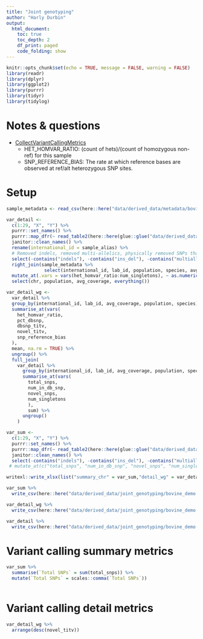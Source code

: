 ```yaml
---
title: "Joint genotyping"
author: "Harly Durbin"
output:
  html_document:
    toc: true
    toc_depth: 2
    df_print: paged
    code_folding: show
---
```


```r
knitr::opts_chunk$set(echo = TRUE, message = FALSE, warning = FALSE)
library(readr)
library(dplyr)
library(ggplot2)
library(purrr)
library(tidyr)
library(tidylog)
```

# Notes & questions

* [CollectVariantCallingMetrics](https://broadinstitute.github.io/picard/picard-metric-definitions.html#CollectVariantCallingMetrics.VariantCallingDetailMetrics)
    + HET_HOMVAR_RATIO: (count of hets)/(count of homozygous non-ref) for this sample
    + SNP_REFERENCE_BIAS: The rate at which reference bases are observed at ref/alt heterozygous SNP sites.

# Setup

```r
sample_metadata <- read_csv(here::here("data/derived_data/metadata/bovine_demo.sample_metadata.csv"))
```

```r
var_detail <-
  c(1:29, "X", "Y") %>% 
  purrr::set_names() %>% 
  purrr::map_dfr(~ read_table2(here::here(glue::glue("data/derived_data/joint_genotyping/collect_metrics/collect_metrics.{.x}.variant_calling_detail_metrics")), skip = 6, col_types = cols(.default = "c")), .id = "chr") %>% 
  janitor::clean_names() %>% 
  rename(international_id = sample_alias) %>% 
  # Removed indels, removed multi-allelics, physically removed SNPs that failed filtration
  select(-contains("indels"), -contains("ins_del"), -contains("multiallelic"), -filtered_snps) %>% 
  right_join(sample_metadata %>% 
              select(international_id, lab_id, population, species, avg_coverage)) %>% 
  mutate_at(.vars = vars(het_homvar_ratio:num_singletons), ~ as.numeric(.)) %>% 
  select(chr, population, avg_coverage, everything())
```

```r
var_detail_wg <-
  var_detail %>%
  group_by(international_id, lab_id, avg_coverage, population, species) %>%
  summarise_at(vars(
    het_homvar_ratio,
    pct_dbsnp,
    dbsnp_titv,
    novel_titv,
    snp_reference_bias
  ),
  mean, na.rm = TRUE) %>%
  ungroup() %>%
  full_join(
    var_detail %>%
      group_by(international_id, lab_id, avg_coverage, population, species) %>%
      summarise_at(vars(
        total_snps,
        num_in_db_snp,
        novel_snps,
        num_singletons
        ),
        sum) %>%
      ungroup()
    )

```

```r
var_sum <-
  c(1:29, "X", "Y") %>% 
  purrr::set_names() %>% 
  purrr::map_dfr(~ read_table2(here::here(glue::glue("data/derived_data/joint_genotyping/collect_metrics/collect_metrics.{.x}.variant_calling_summary_metrics")), skip = 6), .id = "chr") %>% 
  janitor::clean_names() %>% 
  select(-contains("indels"), -contains("ins_del"), -contains("multiallelic"), -filtered_snps) # %>% 
 # mutate_at(c("total_snps", "num_in_db_snp", "novel_snps", "num_singletons"), ~ scales::comma(.)) 
```

```r
writexl::write_xlsx(list("summary_chr" = var_sum,"detail_wg" = var_detail_wg, "detail_chr" = var_detail), here::here("data/derived_data/joint_genotyping/bovine_demo.variant_metrics.xlsx"))

var_sum %>% 
  write_csv(here::here("data/derived_data/joint_genotyping/bovine_demo.variant_metrics.summary_chr.csv"), na = "")

var_detail_wg %>% 
  write_csv(here::here("data/derived_data/joint_genotyping/bovine_demo.variant_metrics.summary_chr.detail_wg.csv"), na = "")

var_detail %>% 
  write_csv(here::here("data/derived_data/joint_genotyping/bovine_demo.variant_metrics.summary_chr.detail_chr.csv"), na = "")
```

# Variant calling summary metrics

```r
var_sum %>% 
  summarise(`Total SNPs` = sum(total_snps)) %>% 
  mutate(`Total SNPs` = scales::comma(`Total SNPs`))
  
```

# Variant calling detail metrics

```r
var_detail_wg %>% 
  arrange(desc(novel_titv))

```

